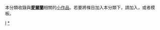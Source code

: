 {{Catnav|頁面分類|地理|国家|欧洲国家|爱尔兰}}
{{hiddencat}}
{{WPSS-cat}}
本分類收錄與'''[[愛爾蘭|愛爾蘭]]'''相關的[[Wikipedia:小作品|小作品]]。若要將條目加入本分類下，請加入'''{{tl|Ireland-stub}}'''，或者'''{{tl|愛爾蘭小作品}}'''模板。

[[Category:歐洲小作品|I]]
[[Category:爱尔兰|*]]